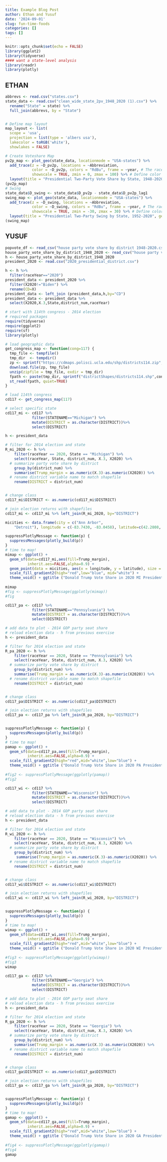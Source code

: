 ```yaml
---
title: Example Blog Post
author: Ethan and Yusuf
date: '2024-09-01'
slug: fun-time-foods
categories: []
tags: []
---
```


```r
knitr::opts_chunk$set(echo = FALSE)
library(ggplot2)
library(tidyverse)
#### want a state-level analysis
library(readr)
library(plotly)

```

## ETHAN

```r
abbrevs <- read.csv("states.csv")
state_data <- read.csv("clean_wide_state_2pv_1948_2020 (1).csv") %>% 
  rename("State" = state) %>%
  full_join(abbrevs, by = "State")


# Define map layout 
map_layout <- list(
  scope = 'usa',
  projection = list(type = 'albers usa'),
  lakecolor = toRGB('white'),
  showlakes = FALSE)

# Create Voteshare Map
pv2p_map <- plot_geo(state_data, locationmode = "USA-states") %>% 
  add_trace(z = ~D_pv2p, locations = ~Abbreviation,
            color = ~D_pv2p, colors = "RdBu", frame = ~year, # The raceYear frame creates an animation based on year
            showscale = TRUE, zmin = 0, zmax = 100) %>% # Define color scale min and max
  layout(title = "Presidential Two-Party Vote Share by State, 1948-2020", geo = map_layout)
(pv2p_map)
# Swing 
state_data$D_swing <- state_data$D_pv2p - state_data$D_pv2p_lag1
swing_map <- plot_geo(state_data, locationmode = "USA-states") %>% 
  add_trace(z = ~D_swing, locations = ~Abbreviation,
            color = ~D_swing, colors = "RdBu", frame = ~year, # The raceYear frame creates an animation based on year
            showscale = TRUE, zmin = -30, zmax = 30) %>% # Define color scale min and max
  layout(title = "Presidential Two-Party Swing by State, 1952-2020", geo = map_layout)
(swing_map)
```
 
## YUSUF
 

```r

popvote_df <- read_csv("house party vote share by district 1948-2020.csv")
house_party_vote_share_by_district_1948_2020 <- read_csv("house party vote share by district 1948-2020.csv")
h <- house_party_vote_share_by_district_1948_2020
president_2020 <- read.csv("2020_presidential_district.csv")
```

```r
h <- h %>% 
  filter(raceYear=="2020")
president_data <- president_2020 %>% 
  filter(X2020!="Biden") %>% 
  rename(CD=X)
president_data <- left_join (president_data,h,by="CD")
president_data <- president_data %>% 
  select(X2020,X.3,State,district_num,raceYear)
```

```r


# start with 114th congress - 2014 election
# required packages 
require(tidyverse)
require(ggplot2)
require(sf)
library(plotly)

# load geographic data
get_congress_map <- function(cong=117) {
  tmp_file <- tempfile()
  tmp_dir  <- tempdir()
  zp <- sprintf("https://cdmaps.polisci.ucla.edu/shp/districts114.zip",cong)
  download.file(zp, tmp_file)
  unzip(zipfile = tmp_file, exdir = tmp_dir)
  fpath <- paste(tmp_dir, sprintf("districtShapes/districts114.shp",cong), sep = "/")
  st_read(fpath, quiet=TRUE)
}

# load 114th congress
cd117 <- get_congress_map(117)

# select specific state 
cd117_mi <- cd117 %>% 
            filter(STATENAME=="Michigan") %>%
            mutate(DISTRICT = as.character(DISTRICT))%>%
            select(DISTRICT)

```

```r
h <- president_data

# filter for 2014 election and state
R_mi_2020 <- h %>%
    filter(raceYear == 2020, State == "Michigan") %>%
    select(raceYear, State, district_num, X.3, X2020) %>%
  # summarize party vote share by district
    group_by(district_num) %>%
    summarise(Trump_margin = as.numeric(X.3)-as.numeric(X2020)) %>%
  # rename district variable name to match shapefile
    rename(DISTRICT = district_num)


# change class
cd117_mi$DISTRICT <- as.numeric(cd117_mi$DISTRICT)

# join election returns with shapefiles
cd117_mi <- cd117_mi %>% left_join(R_mi_2020, by="DISTRICT")

micities <- data.frame(city = c("Ann Arbor", 
    "Detroit"), longitude = c(-83.7430, -83.0458), latitude=c(42.2808, 42.3314))

suppressPlotlyMessage <- function(p) {
  suppressMessages(plotly_build(p))
}
# time to map!
mimap <- ggplot() + 
  geom_sf(data=cd117_mi,aes(fill=Trump_margin),
          inherit.aes=FALSE,alpha=0.9) + 
  geom_point(data = micities, aes(x = longitude, y = latitude), size = 2.5, shape = c(19,21), fill = c("blue", "darkred"))+
  scale_fill_gradient2(high="red",low="blue", mid="white") +
  theme_void() + ggtitle ("Donald Trump Vote Share in 2020 MI Presidential Elections")
  
mimap
#fig <- suppressPlotlyMessage(ggplotly(mimap))
#fig
```




```r
cd117_pa <- cd117 %>% 
            filter(STATENAME=="Pennsylvania") %>%
            mutate(DISTRICT = as.character(DISTRICT))%>%
            select(DISTRICT)

# add data to plot - 2014 GOP party seat share
# reload election data - h from previous exercise
h <- president_data

# filter for 2014 election and state
R_pa_2020 <- h %>%
    filter(raceYear == 2020, State == "Pennsylvania") %>%
    select(raceYear, State, district_num, X.3, X2020) %>%
  # summarize party vote share by district
    group_by(district_num) %>%
    summarise(Trump_margin = as.numeric(X.3)-as.numeric(X2020)) %>%
  # rename district variable name to match shapefile
    rename(DISTRICT = district_num)


# change class
cd117_pa$DISTRICT <- as.numeric(cd117_pa$DISTRICT)

# join election returns with shapefiles
cd117_pa <- cd117_pa %>% left_join(R_pa_2020, by="DISTRICT")


suppressPlotlyMessage <- function(p) {
  suppressMessages(plotly_build(p))
}
# time to map!
pamap <- ggplot() + 
  geom_sf(data=cd117_pa,aes(fill=Trump_margin),
          inherit.aes=FALSE,alpha=0.9) +
  scale_fill_gradient2(high="red",mid="white",low="blue") +
  theme_void() + ggtitle ("Donald Trump Vote Share in 2020 PA Presidential Elections")
  
#fig2 <- suppressPlotlyMessage(ggplotly(pamap))
#fig2
```


```r
cd117_wi <- cd117 %>% 
            filter(STATENAME=="Wisconsin") %>%
            mutate(DISTRICT = as.character(DISTRICT))%>%
            select(DISTRICT)

# add data to plot - 2014 GOP party seat share
# reload election data - h from previous exercise
h <- president_data

# filter for 2014 election and state
R_wi_2020 <- h %>%
    filter(raceYear == 2020, State == "Wisconsin") %>%
    select(raceYear, State, district_num, X.3, X2020) %>%
  # summarize party vote share by district
    group_by(district_num) %>%
     summarise(Trump_margin = as.numeric(X.3)-as.numeric(X2020)) %>%
  # rename district variable name to match shapefile
    rename(DISTRICT = district_num)


# change class
cd117_wi$DISTRICT <- as.numeric(cd117_wi$DISTRICT)

# join election returns with shapefiles
cd117_wi <- cd117_wi %>% left_join(R_wi_2020, by="DISTRICT")


suppressPlotlyMessage <- function(p) {
  suppressMessages(plotly_build(p))
}
# time to map!
wimap <- ggplot() + 
  geom_sf(data=cd117_wi,aes(fill=Trump_margin),
          inherit.aes=FALSE,alpha=0.9) +
  scale_fill_gradient2(high="red",mid="white",low="blue") +
  theme_void() + ggtitle ("Donald Trump Vote Share in 2020 WI Presidential Election")
  
#fig3 <- suppressPlotlyMessage(ggplotly(wimap))
#fig3
wimap
```

```r
cd117_ga <- cd117 %>% 
            filter(STATENAME=="Georgia") %>%
            mutate(DISTRICT = as.character(DISTRICT))%>%
            select(DISTRICT)

# add data to plot - 2014 GOP party seat share
# reload election data - h from previous exercise
h <- president_data

# filter for 2014 election and state
R_ga_2020 <- h %>%
    filter(raceYear == 2020, State == "Georgia") %>%
    select(raceYear, State, district_num, X.3, X2020) %>%
  # summarize party vote share by district
    group_by(district_num) %>%
    summarise(Trump_margin = as.numeric(X.3)-as.numeric(X2020)) %>%
  # rename district variable name to match shapefile
    rename(DISTRICT = district_num)


# change class
cd117_ga$DISTRICT <- as.numeric(cd117_ga$DISTRICT)

# join election returns with shapefiles
cd117_ga <- cd117_ga %>% left_join(R_ga_2020, by="DISTRICT")


suppressPlotlyMessage <- function(p) {
  suppressMessages(plotly_build(p))
}
# time to map!
gamap <- ggplot() + 
  geom_sf(data=cd117_ga,aes(fill=Trump_margin),
          inherit.aes=FALSE,alpha=0.9) +
  scale_fill_gradient2(high="red",mid="white",low="blue") +
  theme_void() + ggtitle ("Donald Trump Vote Share in 2020 GA Presidential Election")
  
#fig4 <- suppressPlotlyMessage(ggplotly(gamap))
#fig4
gamap
```


